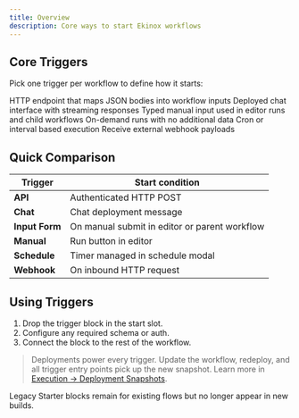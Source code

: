 ```yaml
---
title: Overview
description: Core ways to start Ekinox workflows
---
```



## Core Triggers

Pick one trigger per workflow to define how it starts:

<Cards>
  <Card title="API" href="/triggers/api">
    HTTP endpoint that maps JSON bodies into workflow inputs
  </Card>
  <Card title="Chat" href="/triggers/chat">
    Deployed chat interface with streaming responses
  </Card>
  <Card title="Input Form" href="/triggers/input-form">
    Typed manual input used in editor runs and child workflows
  </Card>
  <Card title="Manual" href="/triggers/manual">
    On-demand runs with no additional data
  </Card>
  <Card title="Schedule" href="/triggers/schedule">
    Cron or interval based execution
  </Card>
  <Card title="Webhook" href="/triggers/webhook">
    Receive external webhook payloads
  </Card>
</Cards>

## Quick Comparison

| Trigger | Start condition |
|---------|-----------------|
| **API** | Authenticated HTTP POST |
| **Chat** | Chat deployment message |
| **Input Form** | On manual submit in editor or parent workflow |
| **Manual** | Run button in editor |
| **Schedule** | Timer managed in schedule modal |
| **Webhook** | On inbound HTTP request |

## Using Triggers

1. Drop the trigger block in the start slot.
2. Configure any required schema or auth.
3. Connect the block to the rest of the workflow.

> Deployments power every trigger. Update the workflow, redeploy, and all trigger entry points pick up the new snapshot. Learn more in [Execution → Deployment Snapshots](/execution).

Legacy Starter blocks remain for existing flows but no longer appear in new builds.
